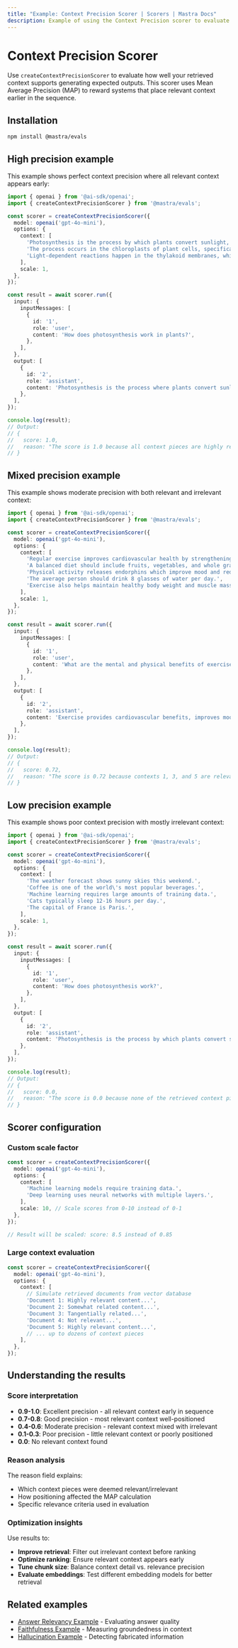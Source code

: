 ```yaml
---
title: "Example: Context Precision Scorer | Scorers | Mastra Docs"
description: Example of using the Context Precision scorer to evaluate the relevance and positioning of retrieved context for RAG systems using Mean Average Precision.
---
```


# Context Precision Scorer

Use `createContextPrecisionScorer` to evaluate how well your retrieved context supports generating expected outputs. This scorer uses Mean Average Precision (MAP) to reward systems that place relevant context earlier in the sequence.

## Installation

```bash
npm install @mastra/evals
```

## High precision example

This example shows perfect context precision where all relevant context appears early:

```typescript
import { openai } from '@ai-sdk/openai';
import { createContextPrecisionScorer } from '@mastra/evals';

const scorer = createContextPrecisionScorer({
  model: openai('gpt-4o-mini'),
  options: {
    context: [
      'Photosynthesis is the process by which plants convert sunlight, carbon dioxide, and water into glucose and oxygen.',
      'The process occurs in the chloroplasts of plant cells, specifically in the thylakoids.',
      'Light-dependent reactions happen in the thylakoid membranes, while the Calvin cycle occurs in the stroma.',
    ],
    scale: 1,
  },
});

const result = await scorer.run({
  input: {
    inputMessages: [
      {
        id: '1',
        role: 'user',
        content: 'How does photosynthesis work in plants?',
      },
    ],
  },
  output: [
    {
      id: '2', 
      role: 'assistant',
      content: 'Photosynthesis is the process where plants convert sunlight, CO2, and water into glucose and oxygen using chloroplasts.',
    },
  ],
});

console.log(result);
// Output:
// {
//   score: 1.0,
//   reason: "The score is 1.0 because all context pieces are highly relevant to explaining photosynthesis and are optimally ordered to support the expected output."
// }
```

## Mixed precision example

This example shows moderate precision with both relevant and irrelevant context:

```typescript
import { openai } from '@ai-sdk/openai';
import { createContextPrecisionScorer } from '@mastra/evals';

const scorer = createContextPrecisionScorer({
  model: openai('gpt-4o-mini'),
  options: {
    context: [
      'Regular exercise improves cardiovascular health by strengthening the heart muscle.',
      'A balanced diet should include fruits, vegetables, and whole grains.',
      'Physical activity releases endorphins which improve mood and reduce stress.',
      'The average person should drink 8 glasses of water per day.',
      'Exercise also helps maintain healthy body weight and muscle mass.',
    ],
    scale: 1,
  },
});

const result = await scorer.run({
  input: {
    inputMessages: [
      {
        id: '1',
        role: 'user', 
        content: 'What are the mental and physical benefits of exercise?',
      },
    ],
  },
  output: [
    {
      id: '2',
      role: 'assistant', 
      content: 'Exercise provides cardiovascular benefits, improves mood through endorphin release, and helps maintain healthy body composition.',
    },
  ],
});

console.log(result);
// Output:
// {
//   score: 0.72,
//   reason: "The score is 0.72 because contexts 1, 3, and 5 are relevant to exercise benefits, but irrelevant contexts about diet and hydration reduce the precision score."
// }
```

## Low precision example  

This example shows poor context precision with mostly irrelevant context:

```typescript
import { openai } from '@ai-sdk/openai';
import { createContextPrecisionScorer } from '@mastra/evals';

const scorer = createContextPrecisionScorer({
  model: openai('gpt-4o-mini'),
  options: {
    context: [
      'The weather forecast shows sunny skies this weekend.',
      'Coffee is one of the world\'s most popular beverages.',
      'Machine learning requires large amounts of training data.',
      'Cats typically sleep 12-16 hours per day.',
      'The capital of France is Paris.',
    ],
    scale: 1,
  },
});

const result = await scorer.run({
  input: {
    inputMessages: [
      {
        id: '1',
        role: 'user',
        content: 'How does photosynthesis work?',
      },
    ],
  },
  output: [
    {
      id: '2',
      role: 'assistant',
      content: 'Photosynthesis is the process by which plants convert sunlight into energy using chlorophyll.',
    },
  ],
});

console.log(result);
// Output:
// {
//   score: 0.0,
//   reason: "The score is 0.0 because none of the retrieved context pieces are relevant to explaining photosynthesis."
// }
```

## Scorer configuration

### Custom scale factor

```typescript
const scorer = createContextPrecisionScorer({
  model: openai('gpt-4o-mini'),
  options: {
    context: [
      'Machine learning models require training data.',
      'Deep learning uses neural networks with multiple layers.',
    ],
    scale: 10, // Scale scores from 0-10 instead of 0-1
  },
});

// Result will be scaled: score: 8.5 instead of 0.85
```

### Large context evaluation

```typescript
const scorer = createContextPrecisionScorer({
  model: openai('gpt-4o-mini'), 
  options: {
    context: [
      // Simulate retrieved documents from vector database
      'Document 1: Highly relevant content...',
      'Document 2: Somewhat related content...',
      'Document 3: Tangentially related...',
      'Document 4: Not relevant...',
      'Document 5: Highly relevant content...',
      // ... up to dozens of context pieces
    ],
  },
});
```

## Understanding the results

### Score interpretation

- **0.9-1.0**: Excellent precision - all relevant context early in sequence
- **0.7-0.8**: Good precision - most relevant context well-positioned  
- **0.4-0.6**: Moderate precision - relevant context mixed with irrelevant
- **0.1-0.3**: Poor precision - little relevant context or poorly positioned
- **0.0**: No relevant context found

### Reason analysis

The reason field explains:
- Which context pieces were deemed relevant/irrelevant
- How positioning affected the MAP calculation
- Specific relevance criteria used in evaluation

### Optimization insights

Use results to:
- **Improve retrieval**: Filter out irrelevant context before ranking
- **Optimize ranking**: Ensure relevant context appears early
- **Tune chunk size**: Balance context detail vs. relevance precision
- **Evaluate embeddings**: Test different embedding models for better retrieval

## Related examples

- [Answer Relevancy Example](/examples/scorers/answer-relevancy) - Evaluating answer quality
- [Faithfulness Example](/examples/scorers/faithfulness) - Measuring groundedness in context
- [Hallucination Example](/examples/scorers/hallucination) - Detecting fabricated information